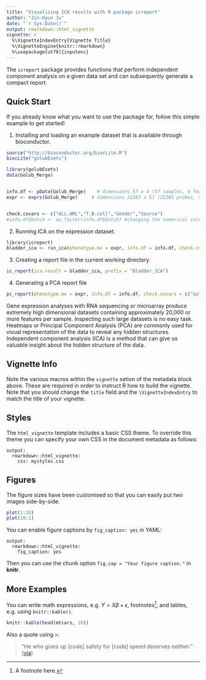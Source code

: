 ```yaml
---
title: "Visualizing ICA results with R package icreport"
author: "Jin-Hyun Ju"
date: "`r Sys.Date()`"
output: rmarkdown::html_vignette
vignette: >
  %\VignetteIndexEntry{Vignette Title}
  %\VignetteEngine{knitr::rmarkdown}
  %\usepackage[utf8]{inputenc}
---
```


The `icreport` package provides functions that perform independent component analysis on a given data set and can subsequently generate a compact report. 

## Quick Start

If you already know what you want to use the package for, follow this simple example to get started!

1) Installing and loading an example dataset that is available through bioconductor.

```r
source("http://bioconductor.org/biocLite.R")
biocLite("golubEsets")
```


```r
library(golubEsets)
data(Golub_Merge)


info.df <- pData(Golub_Merge)    # dimensions 57 x 4 (57 samples, 4 features) is the info.df 
expr <- exprs(Golub_Merge)     # dimensions 22283 x 57 (22283 probes, 57 samples)


check.covars <- c("ALL.AML","T.B.cell","Gender","Source")
#info.df$batch <- as.factor(info.df$batch) #changing the numerical column into factors


```

2) Running ICA on the expression dataset. 

```r
library(icreport)
bladder_ica <- run_ica(phenotype.mx = expr, info.df = info.df, check.covars = check.covars)

```

3) Creating a report file in the current working directory

```r
ic_report(ica.result = bladder_ica, prefix = "Bladder_ICA")
```

4) Generating a PCA report file 

```r

pc_report(phenotype.mx = expr, info.df = info.df, check.covars = c("outcome","batch"),prefix = "Bladder_PCA" )

```

Gene expression analyses with RNA sequencing or microarray produce extremely high dimensional datasets containing approximately 20,000 or more features per sample. Inspecting such large datasets is no easy task. Heatmaps or Principal Component Analysis (PCA) are commonly used for visual representation of the data to reveal any hidden structures. Independent component analysis (ICA) is a method that can give us valuable insight about the hidden structure of the data. 

## Vignette Info

Note the various macros within the `vignette` setion of the metadata block above. These are required in order to instruct R how to build the vignette. Note that you should change the `title` field and the `\VignetteIndexEntry` to match the title of your vignette.

## Styles

The `html_vignette` template includes a basic CSS theme. To override this theme you can specify your own CSS in the document metadata as follows:

    output: 
      rmarkdown::html_vignette:
        css: mystyles.css

## Figures

The figure sizes have been customised so that you can easily put two images side-by-side. 

```r
plot(1:10)
plot(10:1)
```

You can enable figure captions by `fig_caption: yes` in YAML:

    output:
      rmarkdown::html_vignette:
        fig_caption: yes

Then you can use the chunk option `fig.cap = "Your figure caption."` in **knitr**.

## More Examples

You can write math expressions, e.g. $Y = X\beta + \epsilon$, footnotes^[A footnote here.], and tables, e.g. using `knitr::kable()`.

```r
knitr::kable(head(mtcars, 10))
```

Also a quote using `>`:

> "He who gives up [code] safety for [code] speed deserves neither."
([via](https://twitter.com/hadleywickham/status/504368538874703872))
